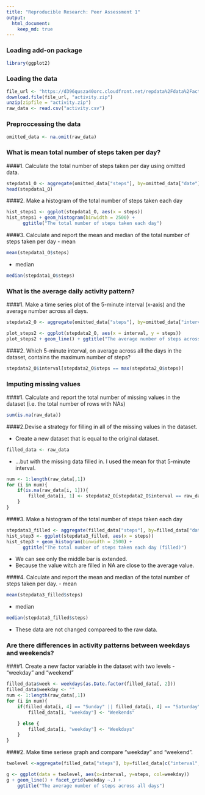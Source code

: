 ```yaml
---
title: "Reproducible Research: Peer Assessment 1"
output: 
  html_document:
    keep_md: true
---
```

### Loading add-on package
```r
library(ggplot2)
```

### Loading the data
```r
file_url <- "https://d396qusza40orc.cloudfront.net/repdata%2Fdata%2Factivity.zip"
download.file(file_url, "activity.zip")
unzip(zipfile = "activity.zip")
raw_data <- read.csv("activity.csv")
```

### Preproccessing the data
```r
omitted_data <- na.omit(raw_data)
```

### What is mean total number of steps taken per day?
####1. Calculate the total number of steps taken per day using omitted data.
```r
stepdata1_O <- aggregate(omitted_data["steps"], by=omitted_data["date"], FUN=sum)
head(stepdata1_O)
```

####2. Make a histogram of the total number of steps taken each day
```r
hist_steps1 <- ggplot(stepdata1_O, aes(x = steps)) 
hist_steps1 + geom_histogram(binwidth = 2500) +
      ggtitle("The total number of steps taken each day")
```

####3. Calculate and report the mean and median of the total number of steps taken per day
- mean
```r
mean(stepdata1_O$steps)
```
- median
```r
median(stepdata1_O$steps)
```



### What is the average daily activity pattern?

####1. Make a time series plot of the 5-minute interval (x-axis) and the average number across all days.
```r
stepdata2_O <- aggregate(omitted_data["steps"], by=omitted_data["interval"], FUN=mean)

plot_steps2 <- ggplot(stepdata2_O, aes(x = interval, y = steps))
plot_steps2 + geom_line() + ggtitle("The average number of steps across all days")
```

####2. Which 5-minute interval, on average across all the days in the dataset, contains the maximum number of steps?
```r
stepdata2_O$interval[stepdata2_O$steps == max(stepdata2_O$steps)]
```

### Imputing missing values

####1. Calculate and report the total number of missing values in the dataset (i.e. the total number of rows with NAs)
```r
sum(is.na(raw_data))
```

####2.Devise a strategy for filling in all of the missing values in the dataset. 

- Create a new dataset that is equal to the original dataset.
```r
filled_data <- raw_data
```
- ...but with the missing data filled in. I used the mean for that 5-minute interval.
```r
num <- 1:length(raw_data[,1])
for (i in num){
    if(is.na(raw_data[i, 1])){
        filled_data[i, 1] <- stepdata2_O[stepdata2_O$interval == raw_data[i,3], 2]
    }
}
```

####3. Make a histogram of the total number of steps taken each day
```r
stepdata3_filled <- aggregate(filled_data["steps"], by=filled_data["date"], FUN=sum)
hist_step3 <- ggplot(stepdata3_filled, aes(x = steps)) 
hist_step3 + geom_histogram(binwidth = 2500) +
      ggtitle("The total number of steps taken each day (filled)")
```
* We can see only the middle bar is extended.
* Because the value witch are filled in NA are close to the average value. 

####4. Calculate and report the mean and median of the total number of steps taken per day.
- mean
```r
mean(stepdata3_filled$steps)
```
- median
```r
median(stepdata3_filled$steps)
```
* These data are not changed compareed to the raw data.



### Are there differences in activity patterns between weekdays and weekends?
####1. Create a new factor variable in the dataset with two levels - "weekday" and "weekend"
```r
filled_data$week <- weekdays(as.Date.factor(filled_data[, 2]))
filled_data$weekday <- ""
num <- 1:length(raw_data[,1])
for (i in num){
    if(filled_data[i, 4] == "Sunday" || filled_data[i, 4] == "Saturday"){
        filled_data[i, "weekday"] <- "Weekends"

    } else {
        filled_data[i, "weekday"] <- "Weekdays"
    }
}
```


####2. Make time seriese graph and compare "weekday" and "weekend".
```r
twolevel <-aggregate(filled_data["steps"], by=filled_data[c("interval", "weekday")], FUN=mean)

g <- ggplot(data = twolevel, aes(x=interval, y=steps, col=weekday))
g + geom_line() + facet_grid(weekday ~.) +
    ggtitle("The average number of steps across all days")
```
